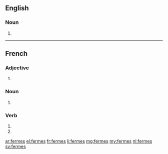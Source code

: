 {{also|fermés}}
==English==

===Noun===
{{head|en|plural}}

# {{plural of|ferme|lang=en}}

----

==French==

===Adjective===
{{fr-adj-form}}

# {{plural of|ferme|lang=fr}}

===Noun===
{{head|fr|plural|g=?}}

# {{plural of|ferme|lang=fr}}

===Verb===
{{fr-verb-form}}

# {{inflection of|fermer||2|s|pres|ind|lang=fr}}
# {{inflection of|fermer||2|s|pres|sub|lang=fr}}

[[ar:fermes]]
[[el:fermes]]
[[fr:fermes]]
[[li:fermes]]
[[mg:fermes]]
[[my:fermes]]
[[nl:fermes]]
[[sv:fermes]]